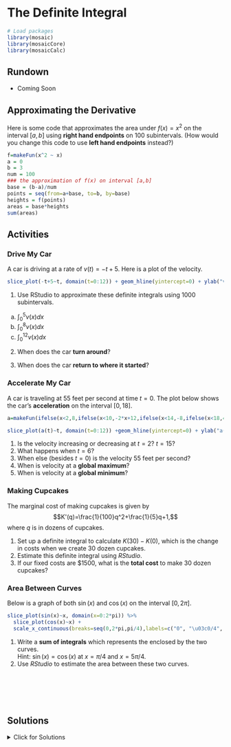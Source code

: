 # The Definite Integral

```r
# Load packages
library(mosaic)
library(mosaicCore)
library(mosaicCalc)
```

## Rundown

::: {.callout-note title="Learning goals"}
-   Coming Soon
:::

## Approximating the Derivative

Here is some code that approximates the area under $f(x)=x^2$ on the interval $[a,b]$ using **right hand endpoints** on 100 subintervals. (How would you change this code to use **left hand endpoints** instead?)

```r
f=makeFun(x^2 ~ x)
a = 0
b = 3
num = 100
### the approximation of f(x) on interval [a,b]
base = (b-a)/num
points = seq(from=a+base, to=b, by=base)
heights = f(points)
areas = base*heights
sum(areas)
```

## Activities

### Drive My Car

A car is driving at a rate of $v(t)=-t+5$. Here is a plot of the velocity.

```r
slice_plot(-t+5~t, domain(t=0:12)) + geom_hline(yintercept=0) + ylab("v(t)")
```

1.  Use RStudio to approximate these definite integrals using 1000 subintervals.

<!-- -->

a.  $\displaystyle{\int_0^5 v(x)dx}$
b.  $\displaystyle{\int_0^8 v(x)dx}$
c.  $\displaystyle{\int_0^{12} v(x)dx}$

<!-- -->

2.  When does the car **turn around**?

3.  When does the car **return to where it started**?

### Accelerate My Car

A car is traveling at 55 feet per second at time $t=0$. The plot below shows the car's **acceleration** on the interval $[0,18]$.

```r
a=makeFun(ifelse(x<2,8,ifelse(x<10,-2*x+12,ifelse(x<14,-8,ifelse(x<18,4*x-64,8))))~x)

slice_plot(a(t)~t, domain(t=0:12)) +geom_hline(yintercept=0) + ylab("a(t)")
```

1.  Is the velocity increasing or decreasing at $t=2$? $t=15$?
2.  What happens when $t=6$?
3.  When else (besides $t=0$) is the velocity 55 feet per second?
4.  When is velocity at a **global maximum**?
5.  When is velocity at a **global minimum**?

### Making Cupcakes

The marginal cost of making cupcakes is given by $$K'(q)=\frac{1}{100}q^2+\frac{1}{5}q+1,$$ where $q$ is in dozens of cupcakes.

1.  Set up a definite integral to calculate $K(30)-K(0)$, which is the change in costs when we create 30 dozen cupcakes.
2.  Estimate this definite integral using *RStudio*.
3.  If our fixed costs are \$1500, what is the **total cost** to make 30 dozen cupcakes?

### Area Between Curves

Below is a graph of both $\sin(x)$ and $\cos(x)$ on the interval $[0,2\pi]$.

```r
slice_plot(sin(x)~x, domain(x=0:2*pi)) %>% 
  slice_plot(cos(x)~x) +
  scale_x_continuous(breaks=seq(0,2*pi,pi/4),labels=c("0", "\u03c0/4", "\u03c0/2", "3\u03c0/4", "\u03c0","5\u03c0/4", "3\u03c0/2", "7\u03c0/2", "2\u03c0"))
```

1.  Write a **sum of integrals** which represents the \emph{area} enclosed by the two curves.\
    Hint: $\sin(x) = \cos(x)$ at $x=\pi/4$ and $x=5\pi/4$.
2.  Use *RStudio* to estimate the area between these two curves.

\
\
\
\

## Solutions

<details>

<summary>Click for Solutions</summary>

### Drive My Car

1.  We approximate these definite integrals using 1000 subintervals.

<!-- -->

a.  $\displaystyle{\int_0^5 v(x)dx}$

```r
f=makeFun(-t+5 ~ t)
a = 0
b = 5
num = 1000
### the approximation of f(x) on interval [a,b]
base = (b-a)/num
points = seq(from=a+base, to=b, by=base)
heights = f(points)
areas = base*heights
sum(areas)
```

b.  $\displaystyle{\int_0^8 v(x)dx}$

```r
f=makeFun(-t+5 ~ t)
a = 0
b = 8
num = 1000
### the approximation of f(x) on interval [a,b]
base = (b-a)/num
points = seq(from=a+base, to=b, by=base)
heights = f(points)
areas = base*heights
sum(areas)
```

c.  $\displaystyle{\int_0^{12} v(x)dx}$

```r
f=makeFun(-t+5 ~ t)
a = 0
b = 12
num = 1000
### the approximation of f(x) on interval [a,b]
base = (b-a)/num
points = seq(from=a+base, to=b, by=base)
heights = f(points)
areas = base*heights
sum(areas)
```

2.  The car turns around at $t=5$. We have $v(t) > 0$ for $t < 5$ and $v(t) < 0$ for $t > 5$.

3.  We must look at the signed area. When is the (positive) area above the $x$-axis equal to the (negative) area below the $x$-axis? This happens at $t=12$. So this is the time that the car returns to where it started.

### Accelerate My Car

*See the class slides for a visual explanation of this problem. Here is a descriptive solution.*

1.  The car's velocity is **increasing** at $t=2$ because acceleration is positive. The car's velocity is **decreasing** at $t=15$ because acceleration is negative

2.  At $t=6$, the acceleration is zero. We accelerate up to this point, and we decelerate after this point. So it is a local maximum for velocity.

3.  The velocity is 55 feet per second at $t=12$ because the area above the $x$-axis (positive acceleration so far) equals the area below the $x$-axis (negative acceleration so far).

4.  The **maximum** velocity occurs at $t=6$? The car accelerates for the first 6 seconds. Then it decelerates for the next 10 seconds (until $t=16$). Then it accelerates again for 2 seconds. However by $t=18$, the total deceleration (area below the $x$-axis) is more than the total acceleration.

5.  The **minimum** velocity occurs at $t=12$. This is when we've seen the most deceleration, and we've decelerated more than we've accelerated.

### Making Cupcakes

The marginal cost of making cupcakes is given by $$K'(q)=\frac{1}{100}q^2+\frac{1}{5}q+1,$$ where $q$ is in dozens of cupcakes.

1.  By the Fundamental Theorem of Calculus, the definite integral that calculates $K(30)-K(0)$ is

$$\int_0^{30} K'(q) dq = \int_0^{30} \left( \frac{1}{100}q^2+\frac{1}{5}q+1 \right) dq 
$$

2.  Here is our *RStudio* estimate.

```r
f=makeFun(1/100 * q^2 + 1/5*q + 1 ~ q)
a = 0
b = 30
num = 100000
### the approximation of f(x) on interval [a,b]
base = (b-a)/num
points = seq(from=a+base, to=b, by=base)
heights = f(points)
areas = base*heights
sum(areas)
```

3.  The total costs are approximate $1500+210$, which is the sum of our fixed costs and our production costs.

### Area Between Curves

1.  The sine curve and the cosine curve intersect when $x=\pi/4$ and $x=5\pi/4$. The cosine curve is above the sine curve on $[0,\pi/4]$. Then the sine curve is on top on $[\pi/4,5\pi/4]$. Then cosine is back on top on $[5\pi/4, 2\pi$. So the area is $$\int_{\pi/4}^{5\pi/4} ( \cos(x) - \sin(x)) dx  + \int_{\pi/4}^{5\pi/4} ( \sin(x) - \cos(x)) dx + \int_{5\pi/4}^{2\pi} ( \cos(x) - \sin(x)) dx.$$

2.  Our *RStudio* estimates for each part are

```r
f=makeFun(cos(x) - sin(x) ~ x)
a = 0
b = pi /4
num = 100000
### the approximation of f(x) on interval [a,b]
base = (b-a)/num
points = seq(from=a+base, to=b, by=base)
heights = f(points)
areas = base*heights
sum(areas)
```

```r
f=makeFun(sin(x) - cos(x) ~ x)
a = pi/4
b = 5* pi /4
num = 100000
### the approximation of f(x) on interval [a,b]
base = (b-a)/num
points = seq(from=a+base, to=b, by=base)
heights = f(points)
areas = base*heights
sum(areas)
```

```r
f=makeFun(cos(x) - sin(x) ~ x)
a = 5*pi/4
b = 2*pi 
num = 100000
### the approximation of f(x) on interval [a,b]
base = (b-a)/num
points = seq(from=a+base, to=b, by=base)
heights = f(points)
areas = base*heights
sum(areas)
```

So our estimate of the area is

```r
0.414 + 2.828 + 2.414
```

</details>
